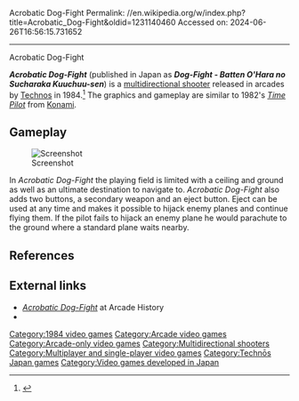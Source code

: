 Acrobatic Dog-Fight
Permalink: //en.wikipedia.org/w/index.php?title=Acrobatic_Dog-Fight&oldid=1231140460
Accessed on: 2024-06-26T16:56:15.731652



------
Acrobatic Dog-Fight
{{Short description|1984 video game}}
{{More sources needed|date=September 2016}}
{{Infobox video game
|title=Acrobatic Dog-Fight<br>Dog-Fight
|image=Acrobatic Dog-Fight Title.png
|caption=
|developer=[[Technōs Japan|Technos]]
|publisher=Technos
|designer=
|released=1984
|genre=[[Multidirectional shooter]]
|modes=[[Single-player video game|Single-player]], [[Multiplayer video game|multiplayer]]
|platforms=[[Arcade video game|Arcade]]
|arcade system=
}}

'''''Acrobatic Dog-Fight''''' (published in Japan as '''''Dog-Fight - Batten O'Hara no Sucharaka Kuuchuu-sen''''') is a [[multidirectional shooter]] released in arcades by [[Technōs Japan|Technos]] in 1984.<ref>{{KLOV game|id=13392}}</ref> The graphics and  gameplay are similar to 1982's ''[[Time Pilot]]'' from [[Konami]].

==Gameplay==
[[Image:Acrobatic Dog-Fight.png|thumb|left|Screenshot]]

In ''Acrobatic Dog-Fight'' the playing field is limited with a ceiling and ground as well as an ultimate destination to navigate to. ''Acrobatic Dog-Fight'' also adds two buttons, a secondary weapon and an eject button. Eject can be used at any time and makes it possible to hijack enemy planes and continue flying them. If the pilot fails to hijack an enemy plane he would parachute to the ground where a standard plane waits nearby.

==References==
{{Reflist}}

==External links==
* [http://www.arcade-history.com/?n=acrobatic-dog-fight&page=detail&id=32 ''Acrobatic Dog-Fight''] at Arcade History
* {{KLOV game|id=13392}}

[[Category:1984 video games]]
[[Category:Arcade video games]]
[[Category:Arcade-only video games]]
[[Category:Multidirectional shooters]]
[[Category:Multiplayer and single-player video games]]
[[Category:Technōs Japan games]]
[[Category:Video games developed in Japan]]


{{scroll-shooter-videogame-stub}}